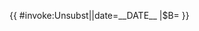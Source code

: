 {{ {{{|safesubst:}}}#invoke:Unsubst||date=__DATE__ |$B=
{{Ambox
| name = Prose
| subst= <includeonly>{{subst:</includeonly><includeonly>substcheck}}</includeonly>
| small = {{{small|}}}
| type = style
| class= ambox-Prose
| sect = {{{1|}}}
| issue = 體裁可能'''更适合[[WP:PROSE|敘事文章]]而非[[Wikipedia:格式手冊/列表|列表]]'''。
| fix = 请协助将此条目[{{fullurl:{{FULLPAGENAME}}|action=edit}} 改写为敘事文章]，如果[[Wikipedia:格式手冊/嵌入列表|合适]]。也可以寻求[[Help:编辑页面|编辑帮助]]。
| date = {{{date|}}}
| time= {{{time|}}}
| cat  = 需要改寫成文章敘述的條目
}}
}}<noinclude>
{{Documentation}}
</noinclude>